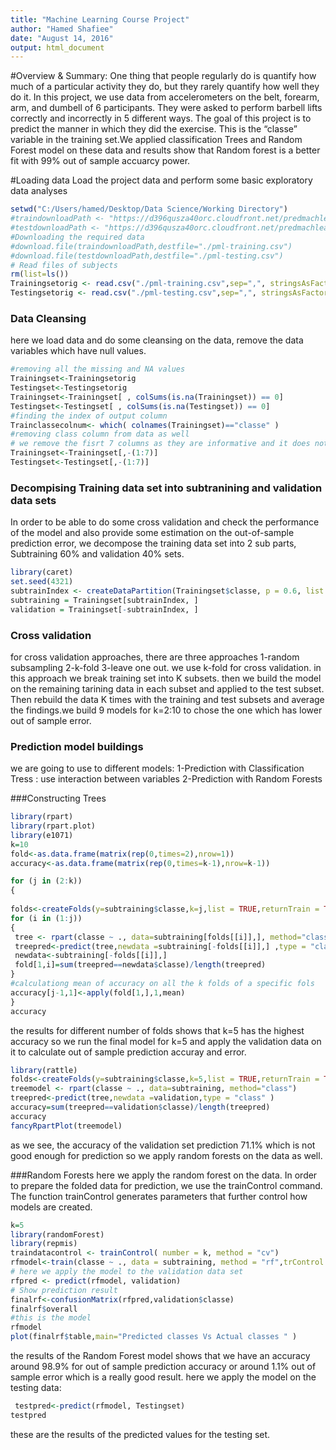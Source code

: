 ---
title: "Machine Learning Course Project"
author: "Hamed Shafiee"
date: "August 14, 2016"
output: html_document
---
#Overview & Summary: 
One thing that people regularly do is quantify how much of a particular activity they do, but they rarely quantify how well they do it. In this project, we use data from accelerometers on the belt, forearm, arm, and dumbell of 6 participants. They were asked to perform barbell lifts correctly and incorrectly in 5 different ways. The goal of this project is to predict the manner in which they did the exercise. This is the "classe" variable in the training set.We applied classification Trees and Random Forest model on these data and results show that Random forest is a better fit with 99% out of sample accuarcy power.

#Loading data
Load the project data and perform some basic exploratory data analyses
```{r}
setwd("C:/Users/hamed/Desktop/Data Science/Working Directory")
#traindownloadPath <- "https://d396qusza40orc.cloudfront.net/predmachlearn/pml-training.csv"
#testdownloadPath <- "https://d396qusza40orc.cloudfront.net/predmachlearn/pml-testing.csv"
#Downloading the required data
#download.file(traindownloadPath,destfile="./pml-training.csv")
#download.file(testdownloadPath,destfile="./pml-testing.csv")
# Read files of subjects
rm(list=ls())
Trainingsetorig <- read.csv("./pml-training.csv",sep=",", stringsAsFactors=FALSE,na.strings = c("NA", ""))
Testingsetorig <- read.csv("./pml-testing.csv",sep=",", stringsAsFactors=FALSE, na.strings = c("NA", ""))
```

### Data Cleansing
here we load data and do some cleansing on the data, remove the data variables which have null values.

```{r}
#removing all the missing and NA values
Trainingset<-Trainingsetorig
Testingset<-Testingsetorig
Trainingset<-Trainingset[ , colSums(is.na(Trainingset)) == 0]
Testingset<-Testingset[ , colSums(is.na(Testingset)) == 0]
#finding the index of output column
Trainclassecolnum<- which( colnames(Trainingset)=="classe" )
#removing class column from data as well
# we remove the fisrt 7 columns as they are informative and it does not seem they have information required for predictions
Trainingset<-Trainingset[,-(1:7)]
Testingset<-Testingset[,-(1:7)]
```

### Decompising Training data set into subtranining and validation data sets 
In order to be able to do some cross validation and check the performance of the model and also provide some estimation on the out-of-sample prediction error, we decompose the training data set into 2 sub parts, Subtraining 60% and validation 40% sets.

```{r}
library(caret)
set.seed(4321) 
subtrainIndex <- createDataPartition(Trainingset$classe, p = 0.6, list = FALSE)
subtraining = Trainingset[subtrainIndex, ]
validation = Trainingset[-subtrainIndex, ]
```

### Cross validation 
for cross validation approaches, there are three approaches 1-random subsampling 2-k-fold 3-leave one out. we use k-fold for cross validation. in this approach we break training set into K subsets. then we build the model on the remaining tarining data in each subset and applied to the test subset. Then rebuild the data K times with the training and test subsets and average the findings.we build 9 models for k=2:10 to chose the one which has lower out of sample error.

### Prediction model buildings
we are going to use to different models: 
1-Prediction with Classification Tress : use interaction between variables 
2-Prediction with Random Forests

###Constructing Trees
```{r}
library(rpart)
library(rpart.plot)
library(e1071)
k=10
fold<-as.data.frame(matrix(rep(0,times=2),nrow=1))
accuracy<-as.data.frame(matrix(rep(0,times=k-1),nrow=k-1))

for (j in (2:k))
{
    
folds<-createFolds(y=subtraining$classe,k=j,list = TRUE,returnTrain = TRUE)
for (i in (1:j))
{
 tree <- rpart(classe ~ ., data=subtraining[folds[[i]],], method="class")
 treepred<-predict(tree,newdata =subtraining[-folds[[i]],] ,type = "class") 
 newdata<-subtraining[-folds[[i]],]
 fold[1,i]=sum(treepred==newdata$classe)/length(treepred)
}
#calculationg mean of accuracy on all the k folds of a specific fols
accuracy[j-1,1]<-apply(fold[1,],1,mean)
}
accuracy
```

the results for different number of folds shows that k=5 has the highest accuracy so we run the final model for k=5 and apply the validation data on it to calculate out of sample prediction accuray and error.

```{r}
library(rattle)
folds<-createFolds(y=subtraining$classe,k=5,list = TRUE,returnTrain = TRUE)
treemodel <- rpart(classe ~ ., data=subtraining, method="class")
treepred<-predict(tree,newdata =validation,type = "class" ) 
accuracy=sum(treepred==validation$classe)/length(treepred)
accuracy
fancyRpartPlot(treemodel)
```

as we see, the accuracy of the validation set prediction 71.1% which is not good enough for prediction so we apply random forests on the data as well.

###Random Forests
here we apply the random forest on the data. In order to prepare the folded data for prediction, we use the trainControl command. The function trainControl generates parameters that further control how models are created. 

```{r}
k=5
library(randomForest)
library(repmis)
traindatacontrol <- trainControl( number = k, method = "cv")
rfmodel<-train(classe ~ ., data = subtraining, method = "rf",trControl = traindatacontrol)
# here we apply the model to the validation data set 
rfpred <- predict(rfmodel, validation)
# Show prediction result
finalrf<-confusionMatrix(rfpred,validation$classe)
finalrf$overall
#this is the model
rfmodel
plot(finalrf$table,main="Predicted classes Vs Actual classes " )
```

the results of the Random Forest model shows that we have an accuracy around 98.9% for out of sample prediction accuracy or around 1.1% out of sample error which is a really good result.
 here we apply the model on the testing data:
 
```{r}
 testpred<-predict(rfmodel, Testingset)
testpred
```
these are the results of the predicted values for the testing set.